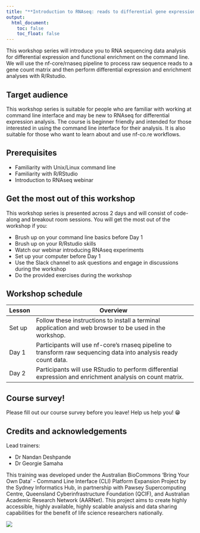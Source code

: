 ```yaml
---
title: "**Introduction to RNAseq: reads to differential gene expression workshop series**"
output:
  html_document:
    toc: false
    toc_float: false
---
```


This workshop series will introduce you to RNA sequencing data analysis for differential expression and functional enrichment on the command line. We will use the nf-core/rnaseq pipeline to process raw sequence reads to a gene count matrix and then perform differential expression and enrichment analyses with R/Rstudio.

## Target audience{.unlisted}

This workshop series is suitable for people who are familiar with working at command line interface and may be new to RNAseq for differential expression analysis. The course is beginner friendly and intended for those interested in using the command line interface for their analysis. It is also suitable for those who want to learn about and use nf-co.re workflows.

## Prerequisites{.unlisted}

* Familiarity with Unix/Linux command line
* Familiarity with R/RStudio
* Introduction to RNAseq webinar

## Get the most out of this workshop{.unlisted}

This workshop series is presented across 2 days and will consist of code-along and breakout room sessions. You will get the most out of the workshop if you:

* Brush up on your command line basics before Day 1
* Brush up on your R/Rstudio skills
* Watch our webinar introducing RNAseq experiments 
* Set up your computer before Day 1
* Use the Slack channel to ask questions and engage in discussions during the workshop
* Do the provided exercises during the workshop

## Workshop schedule{.unlisted}

|Lesson               |Overview                                                                                                                                                                                    |
|---------------------|--------------------------------------------------------------------------------------------------------------------------------------------------------------------------------------------|
|Set up | Follow these instructions to install a terminal application and web browser to be used in the workshop.                                                                                     |
|Day 1                | Participants will use nf-core’s rnaseq pipeline to transform raw sequencing data into analysis ready count data.                                               |
|Day 2                | Participants will use RStudio to perform differential expression and enrichment analysis on count matrix.|


## Course survey!{.unlisted}

Please fill out our course survey before you leave! Help us help you! 😁

## Credits and acknowledgements{.unlisted}

Lead trainers: 

* Dr Nandan Deshpande 
* Dr Georgie Samaha 

This training was developed under the Australian BioCommons ‘Bring Your Own Data’ - Command Line Interface (CLI) Platform Expansion Project by the Sydney Informatics Hub, in partnership with Pawsey Supercomputing Centre, Queensland Cyberinfrastructure Foundation (QCIF), and Australian Academic Research Network (AARNet). This project aims to create highly accessible, highly available, highly scalable analysis and data sharing capabilities for the benefit of life science researchers nationally.

![](./Figs/0.0_logos.png)